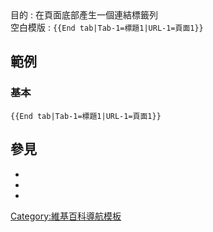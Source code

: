; 目的 : 在頁面底部產生一個連結標籤列
; 空白模版 : <code><nowiki>{{End tab|Tab-1=標題1|URL-1=頁面1}}</nowiki></code>

== 範例 ==
=== 基本 ===
<code><nowiki>{{End tab|Tab-1=標題1|URL-1=頁面1}}</nowiki></code>
{{End tab|Tab-1=標題1|URL-1=頁面1}}

== 參見 ==
* {{tl|Start tab}}
* {{tl|Tab}}
* {{tl|PageTabs}}

<includeonly>
<!-- Categories go here, and interwikis go in Wikidata -->
[[Category:維基百科導航模板]]
</includeonly>